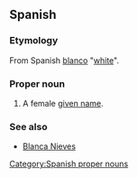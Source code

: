 ==Spanish==

===Etymology===
From Spanish [[blanco]] "[[white]]".

===Proper noun===

# A female [[given name]].

===See also===
*[[Blanca Nieves]]

[[Category:Spanish proper nouns]]